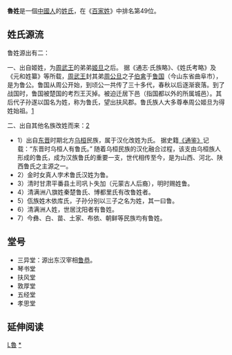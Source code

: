 {{姓氏
|姓氏=鲁
|繁體=魯
|簡體=鲁
|拼音=Lǔ
|中国大陆=Lu
|台湾=華語：Lu<br />臺語：Lóo<br />客語：Lu
|香港=Lo
|澳门=Lou
|新加坡=Loo
|马来西亚=Loo/Loh/Lu
|越南=Lỗ
|韩国=노/로(Noh)
|文化語=로
|反切=
|同音字=
|堂号=
|郡望=[[扶风郡|扶风郡]]
}}

'''魯姓'''是一個[[中國人|中國人]]的[[姓氏|姓氏]]，在《[[百家姓|百家姓]]》中排名第49位。

==姓氏源流==
鲁姓源出有二：

一、出自姬姓，为[[周武王|周武王]]的弟弟[[姬旦|姬旦]]之后。
据《通志·氏族略》、《姓氏考略》及《元和姓纂》等所载，[[周武王|周武王]]封其弟[[周公旦|周公旦]]之子[[伯禽|伯禽]]于[[鲁国|鲁国]]（今山东省曲阜市），是为鲁公。鲁国从周公开始，到顷公一共传了三十多代，春秋以后逐渐衰落。到了战国时，鲁国被楚国的考烈王灭掉。被迫迁居下邑（指国都以外的所属城邑）。其后代子孙遂以国名为姓，称为鲁氏，望出扶风郡。鲁氏族人大多尊奉周公姬旦为得姓始祖。[http://kejiao.cntv.cn/2014/01/13/ARTI1389596856794387.shtml]

二、出自其他名族改姓而来：[http://kejiao.cntv.cn/2014/01/13/ARTI1389596856794387.shtml]
*  1）出自[[东晋|东晋]]时期北方[[乌桓|乌桓]]民族，属于汉化改姓为氏。 据史籍[[《通鉴》|《通鉴》]]记载：“东晋时乌桓人有鲁氏。” 随着乌桓民族的汉化融合过程，该支由乌桓族人形成的鲁氏，成为汉族鲁氏的重要一支，世代相传至今，是为山西、河北、陕西鲁氏之主源之一。
*  2）金时女真人孛术鲁氏汉姓为鲁。
*  3）清时甘肃平番县土司巩卜失加（元蒙古人后裔），明时赐姓鲁。
*  4）清满洲八旗姓秦楚鲁氏、博都里氏有改鲁姓者。
*  5）佤族姓木依库氏，子孙分别以三子之名为姓，其一曰鲁。
*  6）清满洲人姓，世居沈阳者有鲁姓。
*  7）今彝、白、苗、土家、布依、朝鲜等民族均有鲁姓。

==堂号==
* 三异堂：源出东汉宰相[[鲁恭|鲁恭]]。
* 琴书堂
* 扶风堂
* 敦厚堂
* 五经堂
* 孝思堂

== 延伸阅读 ==
{{Wikisource further reading}}

[[Category:漢姓|L魯]]
[[Category:魯姓|*]]